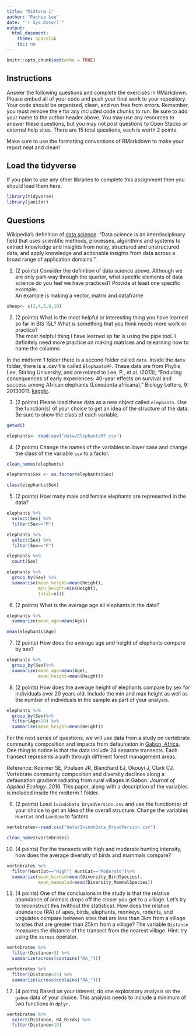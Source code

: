 ```yaml
---
title: "Midterm 1"
author: "Pachia Lee"
date: "`r Sys.Date()`"
output:
  html_document:
    theme: spacelab
    toc: no
---
```


```r
knitr::opts_chunk$set(echo = TRUE)
```

## Instructions
Answer the following questions and complete the exercises in RMarkdown. Please embed all of your code and push your final work to your repository. Your code should be organized, clean, and run free from errors. Remember, you must remove the `#` for any included code chunks to run. Be sure to add your name to the author header above. You may use any resources to answer these questions, but you may not post questions to Open Stacks or external help sites. There are 15 total questions, each is worth 2 points.  

Make sure to use the formatting conventions of RMarkdown to make your report neat and clean!  

## Load the tidyverse
If you plan to use any other libraries to complete this assignment then you should load them here.
```r
library(tidyverse)
library(janitor)
```

## Questions  

Wikipedia's definition of [data science](https://en.wikipedia.org/wiki/Data_science): "Data science is an interdisciplinary field that uses scientific methods, processes, algorithms and systems to extract knowledge and insights from noisy, structured and unstructured data, and apply knowledge and actionable insights from data across a broad range of application domains."  

1. (2 points) Consider the definition of data science above. Although we are only part-way through the quarter, what specific elements of data science do you feel we have practiced? Provide at least one specific example.  
An example is making a vector, matrix and dataframe

```r
sheep<- c(2,4,5,8,10)
```


2. (2 points) What is the most helpful or interesting thing you have learned so far in BIS 15L? What is something that you think needs more work or practice?  
The most helpful thing I have learned sp far is using the pipe tool. I definitely need more practice on making matrices and relearning how to name the columns

In the midterm 1 folder there is a second folder called `data`. Inside the `data` folder, there is a .csv file called `ElephantsMF`. These data are from Phyllis Lee, Stirling University, and are related to Lee, P., et al. (2013), "Enduring consequences of early experiences: 40-year effects on survival and success among African elephants (Loxodonta africana)," Biology Letters, 9: 20130011. [kaggle](https://www.kaggle.com/mostafaelseidy/elephantsmf).  

3. (2 points) Please load these data as a new object called `elephants`. Use the function(s) of your choice to get an idea of the structure of the data. Be sure to show the class of each variable.
```r
getwd()
```


```r
elephants<- read.csv("data/ElephantsMF.csv")
```


4. (2 points) Change the names of the variables to lower case and change the class of the variable `sex` to a factor.
```r
clean_names(elephants)
```

```r
elephants$Sex <- as.factor(elephants$Sex)
```

```r
class(elephants$Sex)
```


5. (2 points) How many male and female elephants are represented in the data?
```r
elephants %>% 
  select(Sex) %>% 
  filter(Sex=="M")
```

```r
elephants %>% 
  select(Sex) %>% 
  filter(Sex=="F")
```

```r
elephants %>% 
  count(Sex)
```

```r
elephants %>% 
  group_by(Sex) %>% 
  summarise(mean_height=mean(Height),
            min_height=min(Height),
            total=n())
```

6. (2 points) What is the average age all elephants in the data?
```r
elephants %>% 
  summarize(mean_age=mean(Age))
```

```r
mean(elephants$Age)
```


7. (2 points) How does the average age and height of elephants compare by sex?
```r
elephants %>%
  group_by(Sex)%>% 
  summarize(mean_age=mean(Age), 
            mean_height=mean(Height))
```


8. (2 points) How does the average height of elephants compare by sex for individuals over 20 years old. Include the min and max height as well as the number of individuals in the sample as part of your analysis.  
```r
elephants %>%
  group_by(Sex)%>%
  filter(Age>20) %>% 
  summarize(mean_height=mean(Height))
```


For the next series of questions, we will use data from a study on vertebrate community composition and impacts from defaunation in [Gabon, Africa](https://en.wikipedia.org/wiki/Gabon). One thing to notice is that the data include 24 separate transects. Each transect represents a path through different forest management areas.  

Reference: Koerner SE, Poulsen JR, Blanchard EJ, Okouyi J, Clark CJ. Vertebrate community composition and diversity declines along a defaunation gradient radiating from rural villages in Gabon. _Journal of Applied Ecology_. 2016. This paper, along with a description of the variables is included inside the midterm 1 folder.  

9. (2 points) Load `IvindoData_DryadVersion.csv` and use the function(s) of your choice to get an idea of the overall structure. Change the variables `HuntCat` and `LandUse` to factors.
```r
vertebrates<-read.csv("data/IvindoData_DryadVersion.csv")
```

```r
clean_names(vertebrates)
```


10. (4 points) For the transects with high and moderate hunting intensity, how does the average diversity of birds and mammals compare?
```r
vertebrates %>%
  filter(HuntCat=="High"| HuntCat=="Moderate")%>%
  summarize(mean_birdsd=mean(Diversity_BirdSpecies),
            mean_mammalsd=mean(Diversity_MammalSpecies))
```

11. (4 points) One of the conclusions in the study is that the relative abundance of animals drops off the closer you get to a village. Let's try to reconstruct this (without the statistics). How does the relative abundance (RA) of apes, birds, elephants, monkeys, rodents, and ungulates compare between sites that are less than 3km from a village to sites that are greater than 25km from a village? The variable `Distance` measures the distance of the transect from the nearest village. Hint: try using the `across` operator.  
```r
vertebrates %>% 
  filter(Distance<3) %>% 
  summarize(across(contains("RA_")))
```

```r
vertebrates %>% 
  filter(Distance>25) %>% 
  summarize(across(contains("RA_")))
```

12. (4 points) Based on your interest, do one exploratory analysis on the `gabon` data of your choice. This analysis needs to include a minimum of two functions in `dplyr.`

```r
vertebrates %>% 
  select(Distance, RA_Birds) %>% 
  filter(Distance>10)
```

